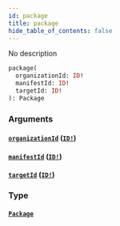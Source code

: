 ```yaml
---
id: package
title: package
hide_table_of_contents: false
---
```



No description

```graphql
package(
  organizationId: ID!
  manifestId: ID!
  targetId: ID!
): Package
```


### Arguments

#### [`organizationId`](#) ([`ID!`](/swapi/scalars/id))




#### [`manifestId`](#) ([`ID!`](/swapi/scalars/id))




#### [`targetId`](#) ([`ID!`](/swapi/scalars/id))




### Type

#### [`Package`](/swapi/objects/package)






